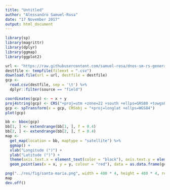 ```yaml
---
title: "Untitled"
author: "Alessandro Samuel-Rosa"
date: "17 November 2017"
output: html_document
---
```


```r
library(sp)
library(magrittr)
library(dplyr)
library(ggmap)
library(ggplot2)
```


```r
url <- "https://raw.githubusercontent.com/samuel-rosa/dnos-sm-rs-general/master/data/gcpData.csv"
destfile <- tempfile(fileext = ".csv")
download.file(url = url, destfile = destfile)
gcp <- 
  read.csv(destfile, sep = '\t') %>% 
  dplyr::filter(source == "field")
```

```r
coordinates(gcp) <- ~ x + y
proj4string(gcp) <- CRS("+proj=utm +zone=22 +south +ellps=GRS80 +towgs84=0,0,0,0,0,0,0 +units=m +no_defs")
gcp <- spTransform(x = gcp, CRSobj = "+proj=longlat +ellps=WGS84")
plot(gcp)
```

```r
bb <- bbox(gcp)
bb[1, ] <- extendrange(bb[1, ], f = 0.4)
bb[2, ] <- extendrange(bb[2, ], f = 0.4)
map <- 
  get_map(location = bb, maptype = "satellite") %>% 
  ggmap() +
  xlab("Longitude (°)") +
  ylab("Latitude (°)") + 
  theme(axis.text.x = element_text(color = "black"), axis.text.y = element_text(color = "black")) +
  geom_point(aes(x = x, y = y, colour = "red"), data = as.data.frame(gcp@coords), show.legend = FALSE)
```

```r
png("../res/fig/santa-maria.png", width = 480 * 4, height = 480 * 4, res = 72 * 8)
map
dev.off()
```

